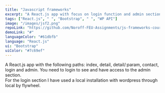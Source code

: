 ```yaml
---
title: "Javascript frameworks"
excerpt: "A React.js app with focus on login function and admin section."
tags: ["React.js", " ", "Bootstrap", " ", "WP API"]
image: "/images/jsf2.png"
repoLink: "https://github.com/Noroff-FEU-Assignments/js-frameworks-course-assignment-ineaw"
demoLink: "#"
languageColor: "#61dbfb"
language: "React.js"
ui: "Bootstrap"
uiColor: "#7c69ef"
---
```



A React.js app with the following paths: index, detail, detail/:param, contact, login and admin. You need to login to see and have access to the admin section. <br/> For the login section I have used a local installation with wordpress through local by flywheel.

